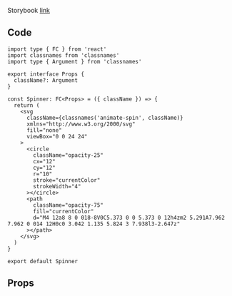 
Storybook [link](https://components.kidow.me/?path=/story/feedback--spinner)

## Code

```tsx title="components/Spinner/index.tsx"
import type { FC } from 'react'
import classnames from 'classnames'
import type { Argument } from 'classnames'

export interface Props {
  className?: Argument
}

const Spinner: FC<Props> = ({ className }) => {
  return (
    <svg
      className={classnames('animate-spin', className)}
      xmlns="http://www.w3.org/2000/svg"
      fill="none"
      viewBox="0 0 24 24"
    >
      <circle
        className="opacity-25"
        cx="12"
        cy="12"
        r="10"
        stroke="currentColor"
        strokeWidth="4"
      ></circle>
      <path
        className="opacity-75"
        fill="currentColor"
        d="M4 12a8 8 0 018-8V0C5.373 0 0 5.373 0 12h4zm2 5.291A7.962 7.962 0 014 12H0c0 3.042 1.135 5.824 3 7.938l3-2.647z"
      ></path>
    </svg>
  )
}

export default Spinner
```

## Props
